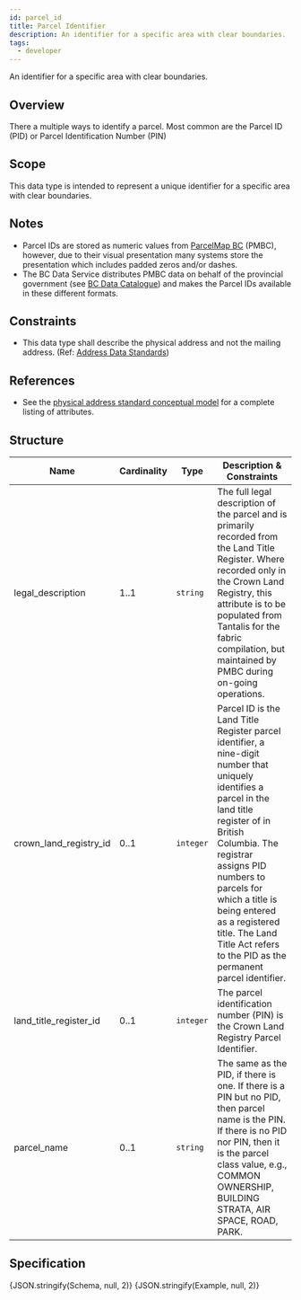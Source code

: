 ```yaml
---
id: parcel_id
title: Parcel Identifier
description: An identifier for a specific area with clear boundaries.
tags:
  - developer
---
```




An identifier for a specific area with clear boundaries.

## Overview

There a multiple ways to identify a parcel. Most common are the Parcel ID (PID) or Parcel Identification Number (PIN)

## Scope

This data type is intended to represent a unique identifier for a specific area with clear boundaries.

## Notes

- Parcel IDs are stored as numeric values from [ParcelMap BC](https://help.ltsa.ca/parcelmap-bc/parcelmap-bc-data-products-and-descriptions) (PMBC), however, due to their visual presentation many systems store the presentation which includes padded zeros and/or dashes.
- The BC Data Service distributes PMBC data on behalf of the provincial government (see [BC Data Catalogue](https://catalogue.data.gov.bc.ca/group/47fa4daf-78d1-4c64-a0d2-51638a04910d)) and makes the Parcel IDs available in these different formats.

## Constraints

- This data type shall describe the physical address and not the mailing address. (Ref: [Address Data Standards](https://www2.gov.bc.ca/assets/gov/government/services-for-government-and-broader-public-sector/information-technology-services/standards-files/address_data_standards_-_mailing_delivery_residential.pdf))

## References

- See the [physical address standard conceptual model](https://www2.gov.bc.ca/assets/gov/government/services-for-government-and-broader-public-sector/information-technology-services/standards-files/physical_address_and_geocoding_standards_-_conceptual_model.pdf) for a complete listing of attributes.

## Structure

| Name | Cardinality | Type | Description & Constraints |
| --- | --- | --- | --- |
| legal_description | 1..1 | `string` | The full legal description of the parcel and is primarily recorded from the Land Title Register. Where recorded only in the Crown Land Registry, this attribute is to be populated from Tantalis for the fabric compilation, but maintained by PMBC during on-going operations. |
| crown_land_registry_id | 0..1 | `integer` | Parcel ID is the Land Title Register parcel identifier, a nine-digit number that uniquely identifies a parcel in the land title register of in British Columbia. The registrar assigns PID numbers to parcels for which a title is being entered as a registered title. The Land Title Act refers to the PID as the permanent parcel identifier. |
| land_title_register_id | 0..1 | `integer` | The parcel identification number (PIN) is the Crown Land Registry Parcel Identifier. |
| parcel_name | 0..1 | `string` | The same as the PID, if there is one. If there is a PIN but no PID, then parcel name is the PIN. If there is no PID nor PIN, then it is the parcel class value, e.g., COMMON OWNERSHIP, BUILDING STRATA, AIR SPACE, ROAD, PARK. |

## Specification

<Tabs queryString="tab">
  <TabItem value="schema" label="Schema" default>
    <JSONSchemaViewer schema={Schema} viewerOptions={{ showExamples: true }} />
  </TabItem>
  <TabItem value="source" label="Source">
    <CodeBlock language="json" showLineNumbers>
      {JSON.stringify(Schema, null, 2)}
    </CodeBlock>
  </TabItem>
  <TabItem value="example" label="Example">
    <CodeBlock language="json" showLineNumbers>
      {JSON.stringify(Example, null, 2)}
    </CodeBlock>
  </TabItem>
</Tabs>
